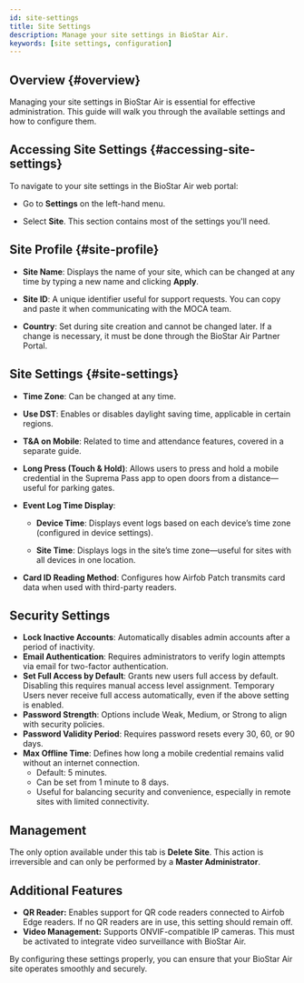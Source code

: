 ```yaml
---
id: site-settings
title: Site Settings
description: Manage your site settings in BioStar Air.
keywords: [site settings, configuration]
---
```



## Overview {#overview}

Managing your site settings in BioStar Air is essential for effective administration. This guide will walk you through the available settings and how to configure them.

<CustomerNote />


## Accessing Site Settings {#accessing-site-settings}

To navigate to your site settings in the BioStar Air web portal:

* Go to **Settings** on the left-hand menu.

* Select **Site**. This section contains most of the settings you'll need.

<YouTube videoId="5v5xF8JcHcg" />


## Site Profile {#site-profile}

* **Site Name**: Displays the name of your site, which can be changed at any time by typing a new name and clicking **Apply**.

* **Site ID**: A unique identifier useful for support requests. You can copy and paste it when communicating with the MOCA team.

* **Country**: Set during site creation and cannot be changed later. If a change is necessary, it must be done through the BioStar Air Partner Portal.


## Site Settings {#site-settings}

* **Time Zone**: Can be changed at any time.

* **Use DST**: Enables or disables daylight saving time, applicable in certain regions.

* **T&A on Mobile**: Related to time and attendance features, covered in a separate guide.

* **Long Press (Touch & Hold)**: Allows users to press and hold a mobile credential in the Suprema Pass app to open doors from a distance—useful for parking gates.

* **Event Log Time Display**:

  * **Device Time**: Displays event logs based on each device’s time zone (configured in device settings).

  * **Site Time**: Displays logs in the site’s time zone—useful for sites with all devices in one location.

* **Card ID Reading Method**: Configures how Airfob Patch transmits card data when used with third-party readers.

## Security Settings

* **Lock Inactive Accounts**: Automatically disables admin accounts after a period of inactivity.
* **Email Authentication**: Requires administrators to verify login attempts via email for two-factor authentication.
* **Set Full Access by Default**: Grants new users full access by default. Disabling this requires manual access level assignment. Temporary Users never receive full access automatically, even if the above setting is enabled.
* **Password Strength**: Options include Weak, Medium, or Strong to align with security policies.
* **Password Validity Period**: Requires password resets every 30, 60, or 90 days.
* **Max Offline Time**: Defines how long a mobile credential remains valid without an internet connection.
  * Default: 5 minutes.
  * Can be set from 1 minute to 8 days.
  * Useful for balancing security and convenience, especially in remote sites with limited connectivity.

## Management

The only option available under this tab is **Delete Site**. This action is irreversible and can only be performed by a **Master Administrator**.

## Additional Features

* **QR Reader:** Enables support for QR code readers connected to Airfob Edge readers. If no QR readers are in use, this setting should remain off.
* **Video Management:** Supports ONVIF-compatible IP cameras. This must be activated to integrate video surveillance with BioStar Air.

By configuring these settings properly, you can ensure that your BioStar Air site operates smoothly and securely.
